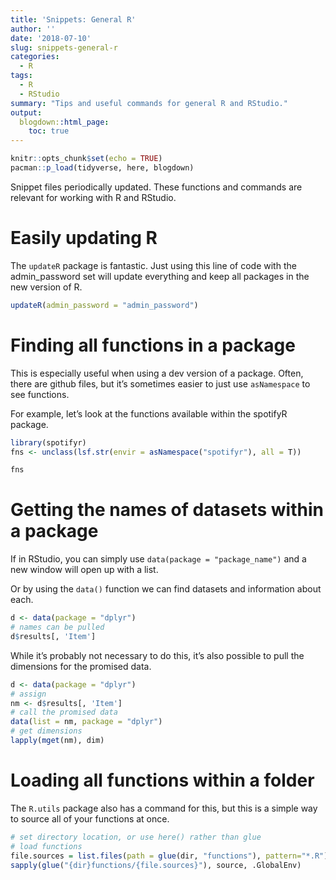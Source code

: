 ```yaml
---
title: 'Snippets: General R'
author: ''
date: '2018-07-10'
slug: snippets-general-r
categories:
  - R
tags:
  - R
  - RStudio
summary: "Tips and useful commands for general R and RStudio."
output:
  blogdown::html_page:
    toc: true
---
```


```r
knitr::opts_chunk$set(echo = TRUE)
pacman::p_load(tidyverse, here, blogdown)
```

Snippet files periodically updated. These functions and commands are relevant for working with R and RStudio. 

# Easily updating R

The `updateR` package is fantastic. Just using this line of code with the admin_password set will update everything and keep all packages in the new version of R. 

```r
updateR(admin_password = "admin_password")
```

# Finding all functions in a package

This is especially useful when using a dev version of a package. Often, there are github files, but it's sometimes easier to just use `asNamespace` to see functions. 

For example, let's look at the functions available within the spotifyR package. 

```r
library(spotifyr)
fns <- unclass(lsf.str(envir = asNamespace("spotifyr"), all = T))

fns
```

# Getting the names of datasets within a package

If in RStudio, you can simply use `data(package = "package_name")` and a new window will open up with a list. 

Or by using the `data()` function we can find datasets and information about each. 

```r
d <- data(package = "dplyr")
# names can be pulled 
d$results[, 'Item']
```

While it's probably not necessary to do this, it's also possible to pull the dimensions for the promised data. 

```r
d <- data(package = "dplyr")
# assign 
nm <- d$results[, 'Item']
# call the promised data
data(list = nm, package = "dplyr")
# get dimensions
lapply(mget(nm), dim)
```


# Loading all functions within a folder

The `R.utils` package also has a command for this, but this is a simple way to source all of your functions at once. 

```r
# set directory location, or use here() rather than glue
# load functions
file.sources = list.files(path = glue(dir, "functions"), pattern="*.R")
sapply(glue("{dir}functions/{file.sources}"), source, .GlobalEnv)
```

